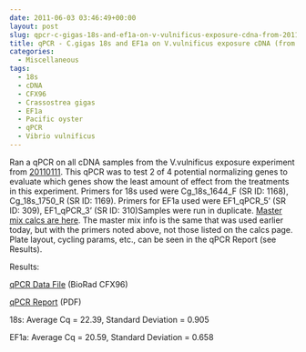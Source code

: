 ```yaml
---
date: 2011-06-03 03:46:49+00:00
layout: post
slug: qpcr-c-gigas-18s-and-ef1a-on-v-vulnificus-exposure-cdna-from-20110311
title: qPCR - C.gigas 18s and EF1a on V.vulnificus exposure cDNA (from 20110311)
categories:
  - Miscellaneous
tags:
  - 18s
  - cDNA
  - CFX96
  - Crassostrea gigas
  - EF1a
  - Pacific oyster
  - qPCR
  - Vibrio vulnificus
---
```


Ran a qPCR on all cDNA samples from the V.vulnificus exposure experiment from [20110111](https://robertslab.github.io/sams-notebook/2011/01/11/gigas-bacterial-challenge-1hr-3hr-challenges-with-vibrio-vulnificus.html). This qPCR was to test 2 of 4 potential normalizing genes to evaluate which genes show the least amount of effect from the treatments in this experiment. Primers for 18s used were Cg_18s_1644_F (SR ID: 1168), Cg_18s_1750_R (SR ID: 1169). Primers for EF1a used were EF1_qPCR_5' (SR ID: 309), EF1_qPCR_3' (SR ID: 310)Samples were run in duplicate. [Master mix calcs are here](https://eagle.fish.washington.edu/Arabidopsis/Notebook%20Workup%20Files/20110602-01.jpg). The master mix info is the same that was used earlier today, but with the primers noted above, not those listed on the calcs page. Plate layout, cycling params, etc., can be seen in the qPCR Report (see Results).

Results:

[qPCR Data File](https://eagle.fish.washington.edu/Arabidopsis/qPCR/CFX96/Roberts%20Lab_2011-06-02%2016-55-26_CC009827.pcrd) (BioRad CFX96)

[qPCR Report](https://eagle.fish.washington.edu/Arabidopsis/qPCR/CFX96/Roberts%20Lab_2011-06-02%2016-55-26_CC009827.pdf) (PDF)

18s: Average Cq = 22.39, Standard Deviation = 0.905

EF1a: Average Cq = 20.59, Standard Deviation = 0.658
